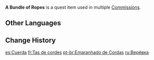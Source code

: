 {{Item Infobox
|id           = 100308
|image        = Item Ropes.png|Ropes
|type         = Quest Items
|description  = A bundle of sturdy ropes long enough to temporarily hold certain things together for a time, however short it may be.
|source1      = Obtained during [[Urgent Repairs]]
|source2      = Obtained during [[A Surprise Gift]]
}}
'''A Bundle of Ropes''' is a quest item used in multiple [[Commissions]].

==Other Languages==
{{Other Languages
|default_hidden = 1
|en      = A Bundle of Ropes
|zhs     = 一捆绳索
|zhs_rm  = Yī Kǔn Shéngsuǒ
|zht     = 一捆繩索
|zht_rm  = Yī Kǔn Shéngsuǒ
|ja      = ロープ
|ja_rm   = Roopu
|ko      = 밧줄 다발
|es      = Soga
|fr      = Tas de cordes
|ru      = Верёвка
|th      = A Bundle of Ropes
|vi      = Một Bó Dây
|de      = Ein Seilbündel
|id      = Seikat Tali
|pt      = Emaranhado de Cordas
|tr      = İp Tomarı
|it      = Rotolo di corda
}}

==Change History==
{{Change History|1.0}}

[[es:Cuerda]]
[[fr:Tas de cordes]]
[[pt-br:Emaranhado de Cordas]]
[[ru:Верёвка]]